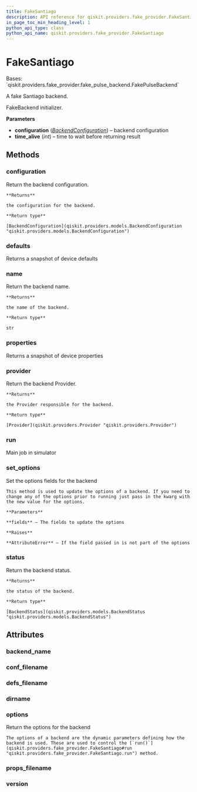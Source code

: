 ```yaml
---
title: FakeSantiago
description: API reference for qiskit.providers.fake_provider.FakeSantiago
in_page_toc_min_heading_level: 1
python_api_type: class
python_api_name: qiskit.providers.fake_provider.FakeSantiago
---
```


# FakeSantiago

<Class id="qiskit.providers.fake_provider.FakeSantiago" isDedicatedPage={true} github="https://github.com/qiskit/qiskit/tree/stable/0.21/qiskit/providers/fake_provider/backends/santiago/fake_santiago.py" signature="FakeSantiago">
  Bases: `qiskit.providers.fake_provider.fake_pulse_backend.FakePulseBackend`

  A fake Santiago backend.

  FakeBackend initializer.

  **Parameters**

  *   **configuration** ([*BackendConfiguration*](qiskit.providers.models.BackendConfiguration "qiskit.providers.models.BackendConfiguration")) – backend configuration
  *   **time\_alive** (*int*) – time to wait before returning result

  ## Methods

  ### configuration

  <Function id="qiskit.providers.fake_provider.FakeSantiago.configuration" name="configuration" signature="FakeSantiago.configuration()">
    Return the backend configuration.

    **Returns**

    the configuration for the backend.

    **Return type**

    [BackendConfiguration](qiskit.providers.models.BackendConfiguration "qiskit.providers.models.BackendConfiguration")
  </Function>

  ### defaults

  <Function id="qiskit.providers.fake_provider.FakeSantiago.defaults" name="defaults" signature="FakeSantiago.defaults()">
    Returns a snapshot of device defaults
  </Function>

  ### name

  <Function id="qiskit.providers.fake_provider.FakeSantiago.name" name="name" signature="FakeSantiago.name()">
    Return the backend name.

    **Returns**

    the name of the backend.

    **Return type**

    str
  </Function>

  ### properties

  <Function id="qiskit.providers.fake_provider.FakeSantiago.properties" name="properties" signature="FakeSantiago.properties()">
    Returns a snapshot of device properties
  </Function>

  ### provider

  <Function id="qiskit.providers.fake_provider.FakeSantiago.provider" name="provider" signature="FakeSantiago.provider()">
    Return the backend Provider.

    **Returns**

    the Provider responsible for the backend.

    **Return type**

    [Provider](qiskit.providers.Provider "qiskit.providers.Provider")
  </Function>

  ### run

  <Function id="qiskit.providers.fake_provider.FakeSantiago.run" name="run" signature="FakeSantiago.run(run_input, **kwargs)">
    Main job in simulator
  </Function>

  ### set\_options

  <Function id="qiskit.providers.fake_provider.FakeSantiago.set_options" name="set_options" signature="FakeSantiago.set_options(**fields)">
    Set the options fields for the backend

    This method is used to update the options of a backend. If you need to change any of the options prior to running just pass in the kwarg with the new value for the options.

    **Parameters**

    **fields** – The fields to update the options

    **Raises**

    **AttributeError** – If the field passed in is not part of the options
  </Function>

  ### status

  <Function id="qiskit.providers.fake_provider.FakeSantiago.status" name="status" signature="FakeSantiago.status()">
    Return the backend status.

    **Returns**

    the status of the backend.

    **Return type**

    [BackendStatus](qiskit.providers.models.BackendStatus "qiskit.providers.models.BackendStatus")
  </Function>

  ## Attributes

  ### backend\_name

  <Attribute id="qiskit.providers.fake_provider.FakeSantiago.backend_name" name="backend_name" attributeValue="= 'fake_santiago'" />

  ### conf\_filename

  <Attribute id="qiskit.providers.fake_provider.FakeSantiago.conf_filename" name="conf_filename" attributeValue="= 'conf_santiago.json'" />

  ### defs\_filename

  <Attribute id="qiskit.providers.fake_provider.FakeSantiago.defs_filename" name="defs_filename" attributeValue="= 'defs_santiago.json'" />

  ### dirname

  <Attribute id="qiskit.providers.fake_provider.FakeSantiago.dirname" name="dirname" attributeValue="= '/home/runner/work/qiskit/qiskit/.tox/docs/lib/python3.8/site-packages/qiskit/providers/fake_provider/backends/santiago'" />

  ### options

  <Attribute id="qiskit.providers.fake_provider.FakeSantiago.options" name="options">
    Return the options for the backend

    The options of a backend are the dynamic parameters defining how the backend is used. These are used to control the [`run()`](qiskit.providers.fake_provider.FakeSantiago#run "qiskit.providers.fake_provider.FakeSantiago.run") method.
  </Attribute>

  ### props\_filename

  <Attribute id="qiskit.providers.fake_provider.FakeSantiago.props_filename" name="props_filename" attributeValue="= 'props_santiago.json'" />

  ### version

  <Attribute id="qiskit.providers.fake_provider.FakeSantiago.version" name="version" attributeValue="= 1" />
</Class>

